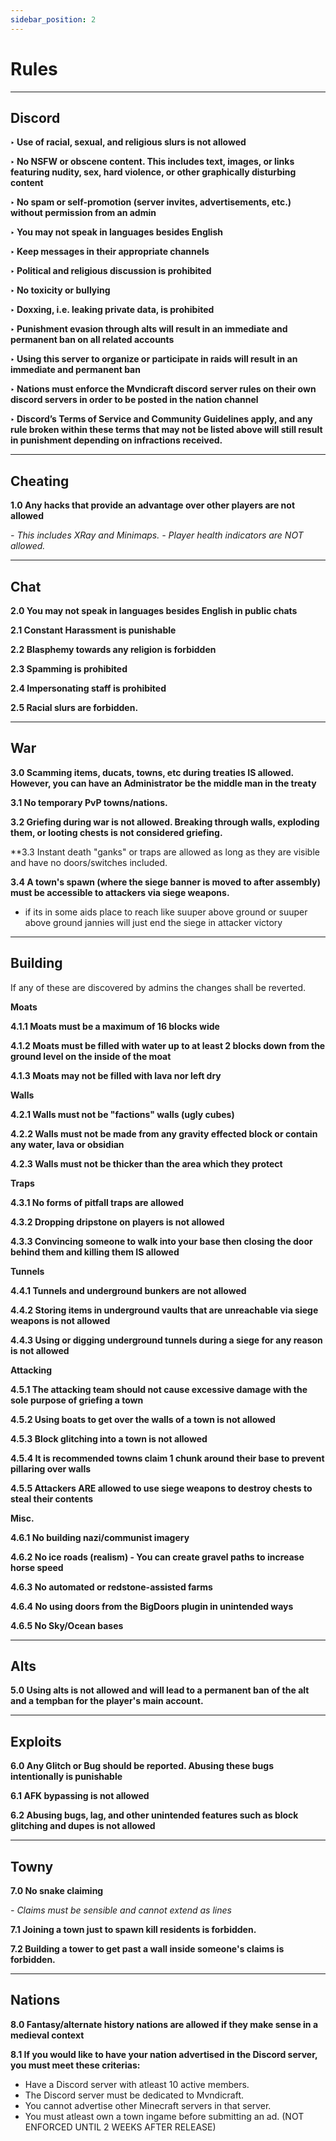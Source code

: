 ```yaml
---
sidebar_position: 2
---
```


# Rules

-----------
**Discord**
-----------
**‣ Use of racial, sexual, and religious slurs is not allowed**

**‣ No NSFW or obscene content. This includes text, images, or links featuring nudity, sex, hard violence, or other graphically disturbing content**

**‣ No spam or self-promotion (server invites, advertisements, etc.) without permission from an admin**

**‣ You may not speak in languages besides English**

**‣ Keep messages in their appropriate channels**

**‣ Political and religious discussion is prohibited**

**‣ No toxicity or bullying**

**‣ Doxxing, i.e. leaking private data, is prohibited**

**‣ Punishment evasion through alts will result in an immediate and permanent ban on all related accounts**

**‣ Using this server to organize or participate in raids will result in an immediate and permanent ban**

**‣ Nations must enforce the Mvndicraft discord server rules on their own discord servers in order to be posted in the nation channel**

**‣ Discord’s Terms of Service and Community Guidelines apply, and any rule broken within these terms that may not be listed above will still result in punishment depending on infractions received.**

------------
**Cheating**
------------
**1.0 Any hacks that provide an advantage over other players are not allowed**

_- This includes XRay and Minimaps._
_- Player health indicators are NOT allowed._


--------
**Chat**
--------
**2.0 You may not speak in languages besides English in public chats**

**2.1 Constant Harassment is punishable**

**2.2 Blasphemy towards any religion is forbidden**

**2.3 Spamming is prohibited**

**2.4 Impersonating staff is prohibited**

**2.5 Racial slurs are forbidden.**

-------
**War**
-------
**3.0 Scamming items, ducats, towns, etc during treaties IS allowed. However, you can have an Administrator be the middle man in the treaty**

**3.1 No temporary PvP towns/nations.**
  
**3.2 Griefing during war is not allowed. Breaking through walls, exploding them, or looting chests is not considered griefing.**

**3.3 Instant death "ganks" or traps are allowed as long as they are visible and have no doors/switches included.

**3.4 A town's spawn (where the siege banner is moved to after assembly) must be accessible to attackers via siege weapons.**
  - if its in some aids place to reach like suuper above ground or suuper above ground jannies will just end the siege in attacker victory

------------
**Building**
------------

If any of these are discovered by admins the changes shall be reverted.

**Moats** 

**4.1.1 Moats must be a maximum of 16 blocks wide**

**4.1.2 Moats must be filled with water up to at least 2 blocks down from the ground level on the inside of the moat**

**4.1.3 Moats may not be filled with lava nor left dry**


**Walls**

**4.2.1 Walls must not be "factions" walls (ugly cubes)**

**4.2.2 Walls must not be made from any gravity effected block or contain any water, lava or obsidian**

**4.2.3 Walls must not be thicker than the area which they protect**


**Traps**

**4.3.1 No forms of pitfall traps are allowed**

**4.3.2 Dropping dripstone on players is not allowed**

**4.3.3 Convincing someone to walk into your base then closing the door behind them and killing them IS allowed**


**Tunnels**

**4.4.1 Tunnels and underground bunkers are not allowed**

**4.4.2 Storing items in underground vaults that are unreachable via siege weapons is not allowed**

**4.4.3 Using or digging underground tunnels during a siege for any reason is not allowed**


**Attacking**

**4.5.1 The attacking team should not cause excessive damage with the sole purpose of griefing a town**

**4.5.2 Using boats to get over the walls of a town is not allowed**

**4.5.3 Block glitching into a town is not allowed**

**4.5.4 It is recommended towns claim 1 chunk around their base to prevent pillaring over walls**

**4.5.5 Attackers ARE allowed to use siege weapons to destroy chests to steal their contents**


**Misc.**

**4.6.1 No building nazi/communist imagery**

**4.6.2 No ice roads (realism) - You can create gravel paths to increase horse speed**

**4.6.3 No automated or redstone-assisted farms**

**4.6.4 No using doors from the BigDoors plugin in unintended ways**

**4.6.5 No Sky/Ocean bases**

---------------
**Alts**
---------------
**5.0 Using alts is not allowed and will lead to a permanent ban of the alt and a tempban for the player's main account.**

------------
**Exploits**
------------
**6.0 Any Glitch or Bug should be reported. Abusing these bugs intentionally is punishable**

**6.1 AFK bypassing is not allowed**

**6.2 Abusing bugs, lag, and other unintended features such as block glitching and dupes is not allowed**

---------
**Towny**
---------
**7.0 No snake claiming**

_- Claims must be sensible and cannot extend as lines_

**7.1 Joining a town just to spawn kill residents is forbidden.**

**7.2 Building a tower to get past a wall inside someone's claims is forbidden.**


---------
**Nations**
---------

**8.0 Fantasy/alternate history nations are allowed if they make sense in a medieval context**

**8.1 If you would like to have your nation advertised in the Discord server, you must meet these criterias:**
 - Have a Discord server with atleast 10 active members.
 - The Discord server must be dedicated to Mvndicraft.
 - You cannot advertise other Minecraft servers in that server.
 - You must atleast own a town ingame before submitting an ad. (NOT ENFORCED UNTIL 2 WEEKS AFTER RELEASE)